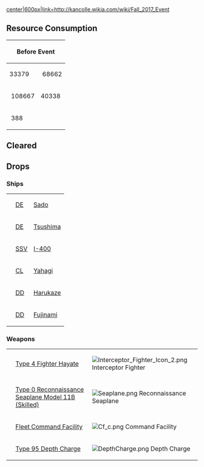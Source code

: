 [[file:Fall 2017 Event Banner.gif|center|600px|link=http://kancolle.wikia.com/wiki/Fall_2017_Event]]
==Resource Consumption==
{| border="0" cellpadding="1" cellspacing="1" class="article-table" style="width: 500px;"
|-
! colspan="2" scope="col" style="text-align:center;"|Before Event
! colspan="2" scope="col" style="text-align:center;"|After Event
|-
|{{fuel}} 33379
|{{steel}}<span style="font-weight:400;"> 68662</span>
|{{fuel}}  7259
|{{steel}} 36504
|-
|{{ammo}}<span style="font-weight:400;"> 108667</span>
|{{bauxite}} 40338
|{{ammo}} 88383
|{{bauxite}} 17030
|-
| colspan="2" rowspan="1"|{{Bucket}} 388
| colspan="2" rowspan="1"|{{Bucket}} 16
|}

==Cleared==
{{MedalReport-4
|e1 = Easy
|e2 = Easy
|e3 = Easy
|e4 = None
}}

==Drops==
===Ships===
{| class="wikitable"
|{{ShipBattleCard|Sado}}
|[[DE]]
|[[Sado]]
|-
|{{ShipBattleCard|Tsushima}}
|[[DE]]
|[[Tsushima]]
|-
|{{ShipBattleCard|I-400}}
|[[SSV]]
|[[I-400]]
|-
|{{ShipBattleCard|Yahagi}}
|[[CL]]
|[[Yahagi]]
|-
|{{ShipBattleCard|Harukaze}}
|[[DD]]
|[[Harukaze]]
|-
|{{ShipBattleCard|Fujinami}}
|[[DD]]
|[[Fujinami]]
|}

===Weapons===
{| class="wikitable"
|{{EquipmentCardKai|Type 4 Fighter Hayate|size=60px}}
|[[Type 4 Fighter Hayate]]
|[[File:Interceptor_Fighter_Icon_2.png]] Interceptor Fighter
|-
|{{EquipmentCardKai|Type 0 Reconnaissance Seaplane Model 11B (Skilled)|size=60px}}
|[[Type 0 Reconnaissance Seaplane Model 11B (Skilled)]]
|[[File:Seaplane.png]] Reconnaissance Seaplane
|-
|{{EquipmentCardKai|Fleet Command Facility|size=60px}}
|[[Fleet Command Facility]]
|[[File:Cf c.png]] Command Facility
|-
|{{EquipmentCardKai|Type_95_Depth_Charge|size=60px}}
|[[Type 95 Depth Charge]]
|[[File:DepthCharge.png]] Depth Charge
|}